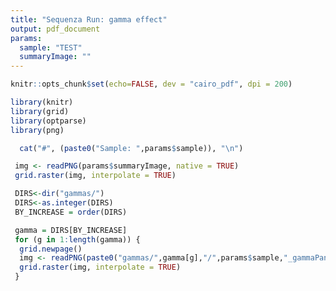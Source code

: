 ```yaml
---
title: "Sequenza Run: gamma effect"
output: pdf_document
params:
  sample: "TEST"
  summaryImage: ""
---
```


```r
knitr::opts_chunk$set(echo=FALSE, dev = "cairo_pdf", dpi = 200)

library(knitr)
library(grid)
library(optparse)
library(png)
```

```r
  cat("#", (paste0("Sample: ",params$sample)), "\n")
```

```r
 img <- readPNG(params$summaryImage, native = TRUE)
 grid.raster(img, interpolate = TRUE)

```

```r

 DIRS<-dir("gammas/")
 DIRS<-as.integer(DIRS)
 BY_INCREASE = order(DIRS)

 gamma = DIRS[BY_INCREASE]
 for (g in 1:length(gamma)) {
  grid.newpage()
  img <- readPNG(paste0("gammas/",gamma[g],"/",params$sample,"_gammaPanel_",gamma[g],".png"), native = TRUE)
  grid.raster(img, interpolate = TRUE)
 }

```
